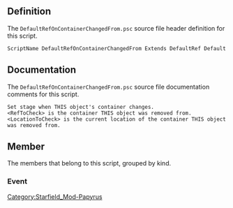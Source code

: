 {{Script_Object_Summary
| title = DefaultRefOnContainerChangedFrom
| name = [[SFM:Script-DefaultRefOnContainerChangedFrom|DefaultRefOnContainerChangedFrom]]
| extends = [[SFM:Script-DefaultRef|DefaultRef]] → [[SFM:Script-DefaultRefParent|DefaultRefParent]] → [[SFM:Script-ObjectReference|ObjectReference]] → [[SFM:Script-Form|Form]] → [[SFM:Script-ScriptObject|ScriptObject]]
| flags = Default
}}


== Definition ==
The <code>DefaultRefOnContainerChangedFrom.psc</code> source file header definition for this script.

<source lang="papyrus">
ScriptName DefaultRefOnContainerChangedFrom Extends DefaultRef Default
</source>


== Documentation ==
The <code>DefaultRefOnContainerChangedFrom.psc</code> source file documentation comments for this script.

<source>
Set stage when THIS object's container changes.
<RefToCheck> is the container THIS object was removed from.
<LocationToCheck> is the current location of the container THIS object was removed from.
</source>


== Member ==
The members that belong to this script, grouped by kind.

=== Event ===
{{Script_Object_Member_Summary
| title = OnContainerChanged
| script = [[SFM:Script-DefaultRefOnContainerChangedFrom|DefaultRefOnContainerChangedFrom]]
| name = [[SFM:Script-DefaultRefOnContainerChangedFrom/OnContainerChanged|OnContainerChanged]]
| kind = Event
| parameters = ObjectReference akNewContainer, ObjectReference akOldContainer
}}


[[Category:Starfield_Mod-Papyrus]]
